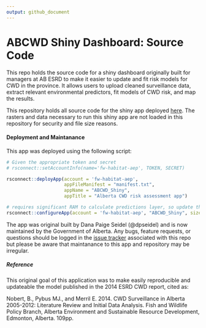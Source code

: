 ```yaml
---
output: github_document
---
```


# ABCWD Shiny Dashboard: Source Code

This repo holds the source code for a shiny dashboard
originally built for managers at AB ESRD to make it easier to update and fit
risk models for CWD in the province. It allows users to upload cleaned surveillance data,
extract relevant environmental predictors, fit models of CWD risk, and map the results.

This repository holds all source code for the shiny app deployed [here](https://fw-habitat-aep.shinyapps.io/ABCWD_Shiny/). 
The rasters and data necessary to run this shiny app are 
not loaded in this repository for security and file size reasons. 

#### Deployment and Maintanance

This app was deployed using the following script:

```r
# Given the appropriate token and secret
# rsconnect::setAccountInfo(name='fw-habitat-aep', TOKEN, SECRET)

rsconnect::deployApp(account = 'fw-habitat-aep', 
                     appFileManifest = "manifest.txt", 
                     appName = "ABCWD_Shiny", 
                     appTitle = "Alberta CWD risk assessment app")

# requires significant RAM to calculate predictions layer, so update the configuration
rsconnect::configureApp(account = 'fw-habitat-aep', "ABCWD_Shiny", size = "xxlarge")
```

The app was original built by Dana Paige Seidel (@dpseidel) and
is now maintained by the Government of Alberta. Any bugs, feature requests, or
questions should be logged in the [issue tracker](https://www.github.com/dpseidel/ABCWD_Shiny/issues) associated with this repo but please
be aware that maintanance to this app and repository may be irregular. 

##### Reference 

This original goal of this application was to make easily reproducible and updateable 
the model published in the 2014 ESRD CWD report, cited as:

Nobert, B., Pybus MJ., and Merril E. 2014. CWD Surveillance in Alberta 2005-2012: Literature Review and Initial Data Analysis. Fish and Wildlife Policy Branch, Alberta Environment and Sustainable Resource Development, Edmonton, Alberta. 109pp. 
